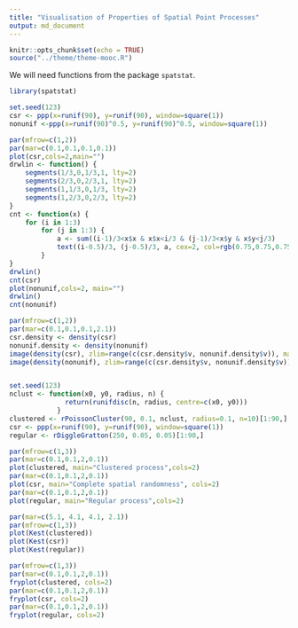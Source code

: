 ---
title: "Visualisation of Properties of Spatial Point Processes"
output: md_document
---

```{r setup, include=FALSE}
knitr::opts_chunk$set(echo = TRUE)
source("../theme/theme-mooc.R")
```


We will need functions from the package `spatstat`.

```{r, flcolours=TRUE}
library(spatstat)
```

```{r}
set.seed(123)
csr <- ppp(x=runif(90), y=runif(90), window=square(1))
nonunif <-ppp(x=runif(90)^0.5, y=runif(90)^0.5, window=square(1))
```


```{r, fig.width=8, fig.height=4, flcolours=TRUE}
par(mfrow=c(1,2))
par(mar=c(0.1,0.1,0.1,0.1))
plot(csr,cols=2,main="")
drwlin <- function() {
    segments(1/3,0,1/3,1, lty=2)
    segments(2/3,0,2/3,1, lty=2)
    segments(1,1/3,0,1/3, lty=2)
    segments(1,2/3,0,2/3, lty=2)
}
cnt <- function(x) {
    for (i in 1:3)
        for (j in 1:3) {
            a <- sum((i-1)/3<x$x & x$x<i/3 & (j-1)/3<x$y & x$y<j/3)
            text((i-0.5)/3, (j-0.5)/3, a, cex=2, col=rgb(0.75,0.75,0.75,0.5), adj=c(0.5,0.5))
        }
}
drwlin()
cnt(csr)
plot(nonunif,cols=2, main="")
drwlin()
cnt(nonunif)
```


```{r, fig.width=8, fig.height=4, flcolours=TRUE}
par(mfrow=c(1,2))
par(mar=c(0.1,0.1,0.1,2.1))
csr.density <- density(csr)
nonunif.density <- density(nonunif)
image(density(csr), zlim=range(c(csr.density$v, nonunif.density$v)), main="")
image(density(nonunif), zlim=range(c(csr.density$v, nonunif.density$v)), main="")



```

```{r}
set.seed(123)
nclust <- function(x0, y0, radius, n) {
              return(runifdisc(n, radius, centre=c(x0, y0)))
            }
clustered <- rPoissonCluster(90, 0.1, nclust, radius=0.1, n=10)[1:90,]
csr <- ppp(x=runif(90), y=runif(90), window=square(1))
regular <- rDiggleGratton(250, 0.05, 0.05)[1:90,]
```

```{r, fig.width=9, fig.height=3, flcolours=TRUE}
par(mfrow=c(1,3))
par(mar=c(0.1,0.1,2,0.1))
plot(clustered, main="Clustered process",cols=2)
par(mar=c(0.1,0.1,2,0.1))
plot(csr, main="Complete spatial randomness", cols=2)
par(mar=c(0.1,0.1,2,0.1))
plot(regular, main="Regular process",cols=2)
```

```{r, fig.width=9, fig.height=3, flcolours=TRUE}
par(mar=c(5.1, 4.1, 4.1, 2.1))
par(mfrow=c(1,3))
plot(Kest(clustered))
plot(Kest(csr))
plot(Kest(regular))
```

```{r, fig.width=9, fig.height=3, flcolours=TRUE}
par(mfrow=c(1,3))
par(mar=c(0.1,0.1,2,0.1))
fryplot(clustered, cols=2)
par(mar=c(0.1,0.1,2,0.1))
fryplot(csr, cols=2)
par(mar=c(0.1,0.1,2,0.1))
fryplot(regular, cols=2)
```
